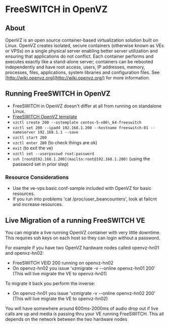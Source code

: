 
# FreeSWITCH in OpenVZ 

 

## About

OpenVZ is an open source container-based virtualization solution built on Linux. OpenVZ creates isolated, secure containers (otherwise known as VEs or VPSs) on a single physical server enabling better server utilization and ensuring that applications do not conflict. Each container performs and executes exactly like a stand-alone server; containers can be rebooted independently and have root access, users, IP addresses, memory, processes, files, applications, system libraries and configuration files. See [http://wiki.openvz.org](http://wiki.openvz.org/) for more information.


## Running FreeSWITCH in OpenVZ

* FreeSWITCH in OpenVZ doesn't differ at all from running on standalone Linux.
* [FreeSWITCH OpenVZ template](http://files.freeswitch.org/centos-5-x86%5F64-freeswitch.tar.gz)
* `vzctl create 200 --ostemplate centos-5-x86\_64-freeswitch`
* `vzctl set 200 --ipadd 192.168.1.200 --hostname freeswitch-01 --nameserver 192.168.1.1 --save`
* `vzctl start 200`
* `vzctl enter 200` (to check things are ok)
* `exit` (to exit the ve)
* `vzctl set --userpasswd root:password`
* `ssh [root@192.168.1.200](mailto:root@192.168.1.200)` (using the password set in prior step)

### Resource Considerations

* Use the ve-vps.basic.conf-sample included with OpenVZ for basic resources.
* If you run into problems 'cat /proc/user\_beancounters', look at failcnt and increase resources.

## Live Migration of a running FreeSWITCH VE

You can migrate a live running OpenVZ container with very little downtime. This requires ssh keys on each host so they can login without a password.

For example if you have two OpenVZ hardware nodes called openvz-hn01 and openvz-hn02:

* FreeSWITCH VEID 200 running on openvz-hn02
* On openvz-hn02 you issue 'vzmigrate -v --online openvz-hn01 200' (This will live migrate the VE to openvz-hn01)

  
To migrate it back you perform the inverse:

* On openvz-hn01 you issue 'vzmigrate -v --online openvz-hn02 200' (This will live migrate the VE to openvz-hn02)

  
You will have somewhere around 600ms-2000ms of audio drop out if live calls are up and media is passing thru your VE running FreeSWITCH. This all depends on the network between the two hardware nodes


